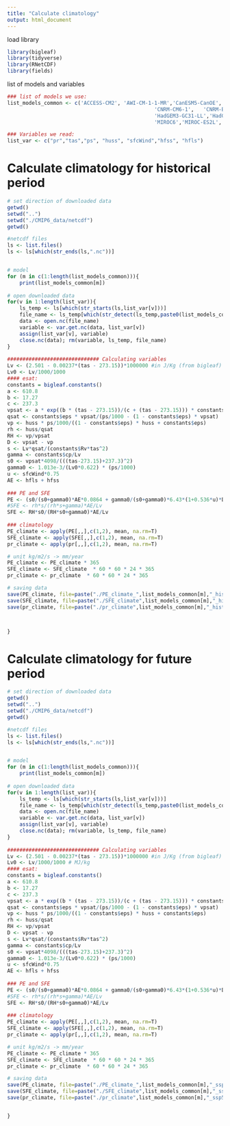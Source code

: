 ```yaml
---
title: "Calculate climatology"
output: html_document
---
```


load library
```r
library(bigleaf)
library(tidyverse)
library(RNetCDF)
library(fields)

```

list of models and variables
```r
### list of models we use:
list_models_common <- c('ACCESS-CM2', 'AWI-CM-1-1-MR','CanESM5-CanOE','CESM2','CMCC-CM2-SR5','CMCC-ESM2',
												'CNRM-CM6-1',	'CNRM-ESM2-1','E3SM-1-1','FGOALS-f3-L','FGOALS-g3',	'FIO-ESM-2-0', 'GFDL-ESM4',
												'HadGEM3-GC31-LL','HadGEM3-GC31-MM','INM-CM4-8','INM-CM5-0',	'IPSL-CM6A-LR','KACE-1-0-G',
												'MIROC6','MIROC-ES2L','MPI-ESM1-2-LR','MRI-ESM2-0','NorESM2-MM','TaiESM1','UKESM1-0-LL')

### Variables we read:
list_var <- c("pr","tas","ps", "huss", "sfcWind","hfss", "hfls")

```

# Calculate climatology for historical period

```r
# set direction of downloaded data
getwd()
setwd("..")
setwd("./CMIP6_data/netcdf")
getwd()

#netcdf files
ls <- list.files()
ls <- ls[which(str_ends(ls,".nc"))]


# model
for (m in c(1:length(list_models_common))){
	print(list_models_common[m])
	
# open downloaded data
for(v in 1:length(list_var)){
	ls_temp <- ls[which(str_starts(ls,list_var[v]))]
	file_name <- ls_temp[which(str_detect(ls_temp,paste0(list_models_common[m],"_historical")))]
	data <- open.nc(file_name)
	variable <- var.get.nc(data, list_var[v])
	assign(list_var[v], variable) 
	close.nc(data); rm(variable, ls_temp, file_name)  
}
	
############################## Calculating variables
Lv <- (2.501 - 0.00237*(tas - 273.15))*1000000 #in J/Kg (from bigleaf)
Lv0 <- Lv/1000/1000
#### esat:
constants = bigleaf.constants()
a <- 610.8
b <- 17.27
c <- 237.3
vpsat <- a * exp((b * (tas - 273.15))/(c + (tas - 273.15))) * constants$Pa2kPa
qsat <- constants$eps * vpsat/(ps/1000 - (1 - constants$eps) * vpsat)
vp <- huss * ps/1000/((1 - constants$eps) * huss + constants$eps)
rh <- huss/qsat
RH <- vp/vpsat
D <- vpsat - vp
s <- Lv*qsat/(constants$Rv*tas^2)
gamma <- constants$cp/Lv
s0 <- vpsat*4098/(((tas-273.15)+237.3)^2)
gamma0 <- 1.013e-3/(Lv0*0.622) * (ps/1000)
u <- sfcWind*0.75
AE <- hfls + hfss
	
### PE and SFE
PE <- (s0/(s0+gamma0)*AE*0.0864 + gamma0/(s0+gamma0)*6.43*(1+0.536*u)*D)/Lv0 # PE in mm/day
#SFE <- rh*s/(rh*s+gamma)*AE/Lv 
SFE <- RH*s0/(RH*s0+gamma0)*AE/Lv
	
### climatology
PE_climate <- apply(PE[,,],c(1,2), mean, na.rm=T)
SFE_climate <- apply(SFE[,,],c(1,2), mean, na.rm=T)
pr_climate <- apply(pr[,,],c(1,2), mean, na.rm=T)

# unit kg/m2/s -> mm/year
PE_climate <- PE_climate * 365
SFE_climate <- SFE_climate  * 60 * 60 * 24 * 365
pr_climate <- pr_climate  * 60 * 60 * 24 * 365

# saving data
save(PE_climate, file=paste("./PE_climate_",list_models_common[m],"_historical.RData", sep=""))
save(SFE_climate, file=paste("./SFE_climate",list_models_common[m],"_historical.RData", sep=""))
save(pr_climate, file=paste("./pr_climate",list_models_common[m],"_historical.RData", sep=""))



}

```

# Calculate climatology for future period

```r
# set direction of downloaded data
getwd()
setwd("..")
setwd("./CMIP6_data/netcdf")
getwd()

#netcdf files
ls <- list.files()
ls <- ls[which(str_ends(ls,".nc"))]


# model
for (m in c(1:length(list_models_common))){
	print(list_models_common[m])
	
# open downloaded data
for(v in 1:length(list_var)){
	ls_temp <- ls[which(str_starts(ls,list_var[v]))]
	file_name <- ls_temp[which(str_detect(ls_temp,paste0(list_models_common[m],"_ssp585")))]
	data <- open.nc(file_name)
	variable <- var.get.nc(data, list_var[v])
	assign(list_var[v], variable) 
	close.nc(data); rm(variable, ls_temp, file_name)  
}
	
############################## Calculating variables
Lv <- (2.501 - 0.00237*(tas - 273.15))*1000000 #in J/Kg (from bigleaf)
Lv0 <- Lv/1000/1000 # MJ/kg
#### esat:
constants = bigleaf.constants()
a <- 610.8
b <- 17.27
c <- 237.3
vpsat <- a * exp((b * (tas - 273.15))/(c + (tas - 273.15))) * constants$Pa2kPa
qsat <- constants$eps * vpsat/(ps/1000 - (1 - constants$eps) * vpsat)
vp <- huss * ps/1000/((1 - constants$eps) * huss + constants$eps)
rh <- huss/qsat
RH <- vp/vpsat
D <- vpsat - vp
s <- Lv*qsat/(constants$Rv*tas^2)
gamma <- constants$cp/Lv
s0 <- vpsat*4098/(((tas-273.15)+237.3)^2)
gamma0 <- 1.013e-3/(Lv0*0.622) * (ps/1000)
u <- sfcWind*0.75
AE <- hfls + hfss
	
### PE and SFE
PE <- (s0/(s0+gamma0)*AE*0.0864 + gamma0/(s0+gamma0)*6.43*(1+0.536*u)*D)/Lv0 # PE in mm/day
#SFE <- rh*s/(rh*s+gamma)*AE/Lv 
SFE <- RH*s0/(RH*s0+gamma0)*AE/Lv
	
### climatology
PE_climate <- apply(PE[,,],c(1,2), mean, na.rm=T)
SFE_climate <- apply(SFE[,,],c(1,2), mean, na.rm=T)
pr_climate <- apply(pr[,,],c(1,2), mean, na.rm=T)

# unit kg/m2/s -> mm/year
PE_climate <- PE_climate * 365
SFE_climate <- SFE_climate  * 60 * 60 * 24 * 365
pr_climate <- pr_climate  * 60 * 60 * 24 * 365

# saving data
save(PE_climate, file=paste("./PE_climate_",list_models_common[m],"_ssp585.RData", sep=""))
save(SFE_climate, file=paste("./SFE_climate",list_models_common[m],"_ssp585.RData", sep=""))
save(pr_climate, file=paste("./pr_climate",list_models_common[m],"_ssp585.RData", sep=""))


}



```

